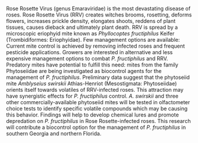 

Rose Rosette Virus (genus Emaraviridae) is the most devastating disease of roses. Rose Rosette Virus (RRV) creates witches brooms, rosetting, deforms flowers, increases prickle density, elongates shoots, reddens of plant tissues, causes dieback and ultimately plant death. RRV is spread by a microscopic eriophyid mite known as *Phyllocoptes fructiphilus* Keifer (Trombidiformes: Eriophyidae). Few management options are available: Current mite control is achieved by removing infected roses and frequent pesticide applications. Growers are interested in alternative and less expensive management options to combat *P. fructiphilus* and RRV. Predatory mites have potential to fulfill this need: mites from the family Phytoseiidae are being investigated as biocontrol agents for the management of *P. fructiphilus*. Preliminary data suggest that the phytoseiid mite *Amblyseius swirskii* Athias-Henriot (Mesostigmata: Phytoseiidae) orients itself towards volatiles of RRV-infected roses. This attraction may have synergistic effects for *P. fructiphilus* control. *A. swirskii* and three other commercially-available phytoseiid mites will be tested in olfactometer choice tests to identify specific volatile compounds which may be causing this behavior. Findings will help to develop chemical lures and promote depredation on *P. fructiphilus* in Rose Rosette-infected roses. This research will contribute a biocontrol option for the management of *P. fructiphilus* in southern Georgia and northern Florida.
